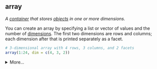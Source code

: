 ## array

<dfn>A [container](c.html#container) that stores [objects](o.html#object) in one or more dimensions.</dfn>

You can create an array by specifying a list or vector of values and the number of [dimensions](d.html#dimension). The first two dimensions are rows and columns; each dimension after that is printed separately as a facet.

```r
# 3-dimensional array with 4 rows, 3 columns, and 2 facets
array(1:24, dim = c(4, 3, 2))
```


<details>
  <summary>More...</summary>
  
You can give your array dimensions names.

```r

dimnames <- list(
  subj_id = c("S1", "S2", "S3", "S4"),
  face_id = c("F1", "F2", "F3"),
  condition = c("Control", "experimental")
)
  
array(1:24, dim = c(4, 3, 2), dimnames = dimnames)
```

Objects not need to be the same [data type](d.html#data-type).

```r
mylist <- list("A", TRUE, 2L, 3.1)
myarray <- array(mylist, dim = c(2,2))

c(
  myarray[[1,1]] %>% class(),
  myarray[[1,2]] %>% class(),
  myarray[[2,1]] %>% class(),
  myarray[[2,2]] %>% class()
)
```

</details>
